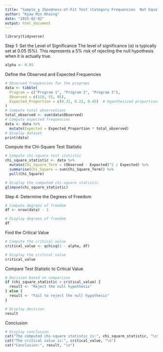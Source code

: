 ```yaml
---
title: "Sample_χ 2Goodness-of-Fit Test (Category Frequencies  Not Equal)"
author: "Kyaw Min Khaing"
date: "2025-02-02"
output: html_document
---
```


```r
library(tidyverse)
```

Step 1: Set the Level of Significance
The level of significance (α) is typically set at 0.05 (5%). This represents a 5% risk of rejecting the null hypothesis when it is actually true.

```r
alpha <- 0.05
```

Define the Observed and Expected Frequencies
```r
# Observed frequencies for the programs
data <- tibble(
  Program = c("Program 1", "Program 2", "Program 3"),
  Observed = c(110, 55, 85),
  Expected_Proportion = c(0.32, 0.22, 0.45)  # Hypothesized proportions
)
# Compute total observations
total_observed <- sum(data$Observed)
# Compute expected frequencies
data <- data %>%
  mutate(Expected = Expected_Proportion * total_observed)
# Display dataset
print(data)
```

Compute the Chi-Square Test Statistic
```r
# Compute chi-square test statistic
chi_square_statistic <- data %>%
  mutate(Chi_Square_Term = (Observed - Expected)^2 / Expected) %>%
  summarise(Chi_Square = sum(Chi_Square_Term)) %>%
  pull(Chi_Square)

# Display the computed chi-square statistic
glimpse(chi_square_statistic)
```
Step 4: Determine the Degrees of Freedom

```r
# Compute degrees of freedom
df <- nrow(data) - 1

# Display degrees of freedom
df

```
Find the Critical Value
```r
# Compute the critical value
critical_value <- qchisq(1 - alpha, df)

# Display the critical value
critical_value
```
Compare Test Statistic to Critical Value
```r
# Decision based on comparison
if (chi_square_statistic > critical_value) {
  result <- "Reject the null hypothesis"
} else {
  result <- "Fail to reject the null hypothesis"
}

# Display decision
result

```
Conclusion
```r
# Display conclusion
cat("The computed chi-square statistic is:", chi_square_statistic, "\n")
cat("The critical value is:", critical_value, "\n")
cat("Conclusion:", result, "\n")

```

